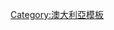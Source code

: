 {{military navigation
|name  = 澳大利亚皇家空军中队
|title = [[澳大利亚皇家空军]]中队
|state = {{{state<includeonly>|collapsed</includeonly>}}}
|style = wide
|listclass = hlist
|groupstyle = text-align:center

|group1 = 主要中队
|list1 =
* [[澳大利亚皇家空军第1中队|1]]
* [[澳大利亚皇家空军第2中队|2]]
* [[澳大利亚皇家空军第3中队|3]]
* [[澳大利亚皇家空军第4中队|4]]
* [[澳大利亚皇家空军第5中队|5]]
* [[澳大利亚皇家空军第6中队|6]]
* [[澳大利亚皇家空军第7中队|7]]
* [[澳大利亚皇家空军第8中队|8]]
* [[澳大利亚皇家空军第9中队|9]]
* [[澳大利亚皇家空军第10中队|10]]
* [[澳大利亚皇家空军第11中队|11]]
* [[澳大利亚皇家空军第12中队|12]]
* [[澳大利亚皇家空军第13中队|13]]
* [[澳大利亚皇家空军第14中队|14]]
* [[澳大利亚皇家空军第15中队|15]]
* [[澳大利亚皇家空军第20中队|20]]
* [[澳大利亚皇家空军第21中队|21]]
* [[澳大利亚皇家空军第22中队|22]]
* [[澳大利亚皇家空军第23中队|23]]
* [[澳大利亚皇家空军第24中队|24]]
* [[澳大利亚皇家空军第25中队|25]]
* [[澳大利亚皇家空军第26中队|26]]
* [[澳大利亚皇家空军第27中队|27]]
* [[澳大利亚皇家空军第28中队|28]]
* [[澳大利亚皇家空军第29中队|29]]
* [[澳大利亚皇家空军第30中队|30]]
* [[澳大利亚皇家空军第31中队|31]]
* [[澳大利亚皇家空军第32中队|32]]
* [[澳大利亚皇家空军第33中队|33]]
* [[澳大利亞皇家空軍第34中隊|34]]
* [[澳大利亚皇家空军第35中队|35]]
* [[澳大利亚皇家空军第36中队|36]]
* [[澳大利亚皇家空军第37中队|37]]
* [[澳大利亚皇家空军第38中队|38]]
* [[澳大利亚皇家空军第40中队|40]]
* [[澳大利亚皇家空军第41中队|41]]
* [[澳大利亚皇家空军第42中队|42]]
* [[澳大利亚皇家空军第43中队|43]]
* [[澳大利亚皇家空军第60中队|60]]
* [[澳大利亚皇家空军第66中队|66]]
* [[澳大利亚皇家空军第67中队|67]]
* [[澳大利亚皇家空军第71中队|71]]
* [[澳大利亚皇家空军第73中队|73]]
* [[澳大利亚皇家空军第75中队|75]]
* [[澳大利亚皇家空军第76中队|76]]
* [[澳大利亚皇家空军第77中队|77]]
* [[澳大利亚皇家空军第78中队|78]]
* [[澳大利亚皇家空军第79中队|79]]
* [[澳大利亚皇家空军第80中队|80]]
* [[澳大利亚皇家空军第82中队|82]]
* [[澳大利亚皇家空军第83中队|83]]
* [[澳大利亚皇家空军第84中队|84]]
* [[澳大利亚皇家空军第85中队|85]]
* [[澳大利亚皇家空军第86中队|86]]
* [[澳大利亚皇家空军第87中队|87]]
* [[澳大利亚皇家空军第92中队|92]]
* [[澳大利亚皇家空军第93中队|93]]
* [[澳大利亚皇家空军第94中队|94]]
* [[澳大利亚皇家空军第99中队|99]]
* [[澳大利亚皇家空军第100中队|100]]
* [[澳大利亚皇家空军第102中队|102]]
* [[澳大利亚皇家空军第107中队|107]]
* [[澳大利亚皇家空军第292中队|292]]
* [[澳大利亚皇家空军战斗机中队|战斗机]]
* [[澳大利亚皇家空军救援和通信中队|救援和通信]]
* [[澳大利亚皇家空军水上飞机中队|水上飞机]]
* [[澳大利亚皇家空军柏林空运中队|柏林空运]]

|group2 = [[渥太华协定第15条中队]]
|list2 =
* [[澳大利亚皇家空军第450中队|450]]
* [[澳大利亚皇家空军第451中队|451]]
* [[澳大利亚皇家空军第452中队|452]]
* [[澳大利亚皇家空军第453中队|453]]
* [[澳大利亚皇家空军第454中队|454]]
* [[澳大利亚皇家空军第455中队|455]]
* [[澳大利亚皇家空军第456中队|456]]
* [[澳大利亚皇家空军第457中队|457]]
* [[澳大利亚皇家空军第458中队|458]]
* [[澳大利亚皇家空军第459中队|459]]
* [[澳大利亚皇家空军第460中队|460]]
* [[澳大利亚皇家空军第461中队|461]]
* [[澳大利亚皇家空军第462中队|462]]
* [[澳大利亚皇家空军第463中队|463]]
* [[澳大利亚皇家空军第464中队|464]]
* [[澳大利亚皇家空军第466中队|466]]
* [[澳大利亚皇家空军第467中队|467]]

|group3 = 荷兰－澳大利亚联合中队
|list3 =
* [[澳大利亚皇家空军第18荷属东印度中队|18]]
* [[澳大利亚皇家空军第19荷属东印度中队|19]]
* [[澳大利亚皇家空军第119荷属东印度中队|119]]
* [[澳大利亚皇家空军第120荷属东印度中队|120]]

}}<noinclude>
{{collapsible option}}
[[Category:澳大利亞模板]]
</noinclude>